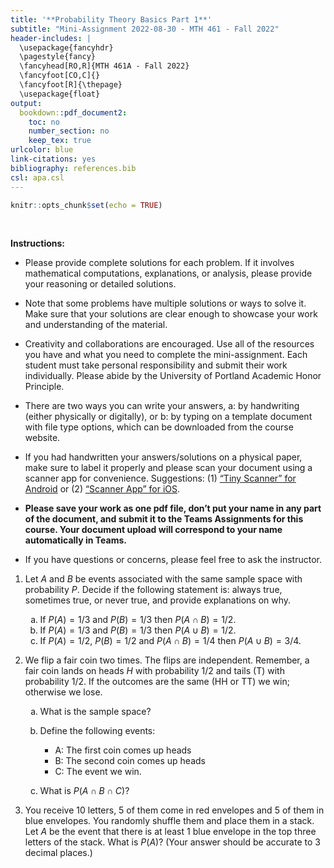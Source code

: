 ---
title: '**Probability Theory Basics Part 1**'
subtitle: "Mini-Assignment 2022-08-30 - MTH 461 - Fall 2022"
header-includes: |
  \usepackage{fancyhdr}
  \pagestyle{fancy}
  \fancyhead[RO,R]{MTH 461A - Fall 2022}
  \fancyfoot[CO,C]{}
  \fancyfoot[R]{\thepage}
  \usepackage{float}
output:
  bookdown::pdf_document2:
    toc: no
    number_section: no
    keep_tex: true
urlcolor: blue
link-citations: yes
bibliography: references.bib
csl: apa.csl
---

```{r setup, include=FALSE}
knitr::opts_chunk$set(echo = TRUE)
```

\

**Instructions:**
 
 * Please provide complete solutions for each problem. If it involves mathematical computations, explanations, or analysis, please provide your reasoning or detailed solutions.
 
 * Note that some problems have multiple solutions or ways to solve it. Make sure that your solutions are clear enough to showcase your work and understanding of the material.
 
 * Creativity and collaborations are encouraged. Use all of the resources you have and what you need to complete the mini-assignment. Each student must take personal responsibility and submit their work individually. Please abide by the University of Portland Academic Honor Principle.
 
 * There are two ways you can write your answers, a: by handwriting (either physically or digitally), or b: by typing on a template document with file type options, which can be downloaded from the course website.
 
 * If you had handwritten your answers/solutions on a physical paper, make sure to label it properly and please scan your document using a scanner app for convenience. Suggestions: (1) ["Tiny Scanner" for Android](https://play.google.com/store/apps/details?id=com.appxy.tinyscanner&hl=en_US&gl=US){target="_blank"} or (2) ["Scanner App" for iOS](https://apps.apple.com/us/app/scanner-app-scan-pdf-document/id595563753){target="_blank"}.
 
 * **Please save your work as one pdf file, don't put your name in any part of the document, and submit it to the Teams Assignments for this course. Your document upload will correspond to your name automatically in Teams.**
 
 * If you have questions or concerns, please feel free to ask the instructor.

\newpage

1. Let $A$ and $B$ be events associated with the same sample space with probability $P$. Decide if the following statement is: always true, sometimes true, or never true, and provide explanations on why.

    a. If $P(A) = 1/3$ and $P(B) = 1/3$ then $P(A \cap B) = 1/2$.
    b. If $P(A) = 1/3$ and $P(B) = 1/3$ then $P(A \cup B) = 1/2.$
    c. If $P(A) = 1/2$, $P(B)= 1/2$ and $P(A \cap B) = 1/4$ then $P( A \cup B) =3/4$.
    
2. We flip a fair coin two times. The flips are independent. Remember, a fair coin lands on heads $H$ with probability 1/2 and tails (T) with probability 1/2. If the outcomes are the same (HH or TT) we win; otherwise we lose.

    a. What is the sample space?

    b. Define the following events:
    
        - A: The first coin comes up heads
        - B: The second coin comes up heads
        - C: The event we win.
    
    c. What is $P(A \cap B \cap C)$?

3. You receive 10 letters, 5 of them come in red envelopes and 5 of them in blue envelopes. You randomly shuffle them and place them in a stack. Let $A$ be the event that there is at least 1 blue envelope in the top three letters of the stack. What is $P(A)$? (Your answer should be accurate to 3 decimal places.)
